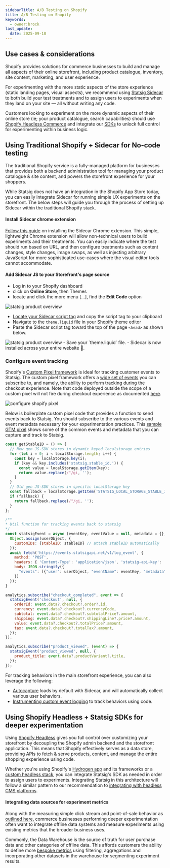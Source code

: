 ```yaml
---
sidebarTitle: A/B Testing on Shopify
title: A/B Testing on Shopify
keywords:
  - owner:brock
last_update:
  date: 2025-09-18
---
```


## Use cases &amp; considerations

Shopify provides solutions for commerce businesses to build and manage all aspects of their online storefront, including product catalogue, inventory, site content, marketing, and user experience. 

For experimenting with the more static aspects of the store experience (static landing pages, visual aspects), we recommend using [Statsig Sidecar](/guides/sidecar-experiments/introduction) to both build your test treatments and to assign users to experiments when they land on your site — all without writing any code.

Customers looking to experiment on the more dynamic aspects of their online store (ie; your product catalogue, search capabilities) should use [Shopify Headless Commerce](https://www.shopify.com/plus/solutions/headless-commerce) and integrate our [SDKs](/sdks/getting-started) to unlock full control for experimenting within business logic.

## Using Traditional Shopify + Sidecar for No-code testing

The traditional Shopify service is a fully-managed platform for businesses that provides both a backend administration tool for managing your product catalogue &amp; site content, and powers the storefront experience for your shoppers.

While Statsig does not have an integration in the Shopify App Store today, you can easily integrate Sidecar for running simple UX experiments on the storefront. The below steps will guide you through the process of setting up Sidecar within the traditional Shopify stack.  

#### Install Sidecar chrome extension
[Follow this guide](/guides/sidecar-experiments/setup) on installing the Sidecar Chrome extension.
This simple, lightweight Chrome extension will allow non-technical users to build experiments and their treatments. You can easily indicate where the test should run based on URL, and then configure treatments such as content changes, style changes, image swaps, as well as injecting arbitrary JavaScript for more sophisticated use-cases where the visual editor tools cannot accommodate. 

#### Add Sidecar JS to your Storefront's page source

- Log in to your Shopify dashboard
- click on **Online Store**, then Themes
- locate and click the more menu [...], find the **Edit Code** option

<Frame>
  <img src="/images/shopify-customize-1.png" alt="statsig product overview" />
</Frame>

- [Locate your Sidecar script tag](/guides/sidecar-experiments/publishing-experiments#step-2-add-script-code) and copy the script tag to your clipboard
- Navigate to the `theme.liquid` file in your Shopify theme editor
- Paste the Sidecar script tag toward the top of the page `<head>` as shown below.

<Frame>
  <img src="/images/shopify-customize-2.png" alt="statsig product overview" />
</Frame>
- Save your `theme.liquid` file.
- Sidecar is now installed across your entire website 🎉.

### Configure event tracking

Shopify's [Custom Pixel framework](https://help.shopify.com/en/manual/promoting-marketing/pixels/custom-pixels) is ideal for tracking customer events to Statsig. 
The custom pixel framework offers a [wide set of events](https://shopify.dev/docs/api/web-pixels-api/standard-events) you can subscribe to, and namely, the ability to perform tracking during the checkout experience.
Note that code deployed outside the scope of a custom pixel will not fire during checkout experience as documented [here](https://help.shopify.com/en/manual/promoting-marketing/pixels/overview#pixels-sandbox-environment).

<Frame>
  <img src="/images/shopify-pixel.png" alt="configure shopify pixel" />
</Frame>

Below is boilerplate custom pixel code that provides a function to send events back to Statsig. You should subscribe to the various events and event metadata necessary for your experimentation practices. This [sample GTM pixel](https://help.shopify.com/en/manual/promoting-marketing/pixels/custom-pixels/gtm-tutorial) shows some of the common events and metadata that you can capture and track to Statsig.
```js
const getStableID = () => {  
  // New gen JS-SDK stores in dynamic keyed localstorage entries
  for (let i = 0; i < localStorage.length; i++) {
    const key = localStorage.key(i);    
    if (key && key.includes('statsig.stable_id.')) {
      const value = localStorage.getItem(key);
      return value.replace(/"/gi, '');
    }
  }
  // Old gen JS-SDK stores in specific localStorage key
  const fallback = localStorage.getItem('STATSIG_LOCAL_STORAGE_STABLE_ID');  
  if (fallback) {
    return fallback.replace(/"/gi, '');
  }
};

/**
* Util function for tracking events back to statsig
*/
const statsigEvent = async (eventKey, eventValue = null, metadata = {}, userObject = {}) => {
  Object.assign(userObject, {
    customIDs: {stableID: stableID} // attach stableID automatically
  });
  await fetch('https://events.statsigapi.net/v1/log_event', {
    method: 'POST',
    headers: { 'Content-Type': 'application/json', 'statsig-api-key': 'client-STATSIG_CLIENT_KEY' },
    body: JSON.stringify({
      "events": [{"user": userObject, "eventName": eventKey, "metadata": metadata}]
    })
  });
}

analytics.subscribe("checkout_completed", event => {
  statsigEvent('checkout', null, {
    orderId: event.data?.checkout?.order?.id,
    currency: event.data?.checkout?.currencyCode,
    subtotal: event.data?.checkout?.subtotalPrice?.amount,
    shipping: event.data?.checkout?.shippingLine?.price?.amount,
    value: event.data?.checkout?.totalPrice?.amount,
    tax: event.data?.checkout?.totalTax?.amount,
  });
});

analytics.subscribe("product_viewed", (event) => {
  statsigEvent('product_viewed', null, {
    product_title: event.data?.productVariant?.title,
  });
});
```

For tracking behaviors in the main storefront experience, you can also leverage the following:
- [Autocapture](/guides/sidecar-experiments/measuring-experiments#using-autocapture) loads by default with Sidecar, and will automatically collect various user behaviors.
- [Instrumenting custom event logging](/guides/sidecar-experiments/measuring-experiments#using-the-tracking-api) to track behaviors using code. 

## Using Shopify Headless + Statsig SDKs for deeper experimentation

Using [Shopify Headless](https://shopify.dev/docs/storefronts/headless) gives you full control over customizing your storefront by decoupling the Shopify admin backend and the storefront application. This means that Shopify effectively serves as a data store, providing APIs to fetch &amp; serve products, content, and manage the entire shopping experience using code.

Whether you're using Shopify's [Hydrogen app](https://shopify.dev/docs/storefronts/headless/hydrogen/fundamentals) and its frameworks or a [custom headless stack](https://shopify.dev/docs/storefronts/headless/bring-your-own-stack), you can integrate Statsig's SDK as needed in order to assign users to experiments. Integrating Statsig in this architecture will follow a similar pattern to our recommendation to [integrating with headless CMS platforms](/guides/cms-integrations).

#### Integrating data sources for experiment metrics
Along with the measuring simple click stream and point-of-sale behavior as [outlined here](/guides/shopify-ab-test/#configure-event-tracking), commerce businesses performing deeper experimentation often want to integrate offline data systems and measure experiments using existing metrics that the broader business uses. 

Commonly, the Data Warehouse is the source of truth for user purchase data and other categories of offline data. This affords customers the ability to define more [bespoke metrics](/statsig-warehouse-native/configuration/metrics#metric-types) using filtering, aggregations and incorporating other datasets in the warehouse for segmenting experiment results.   
